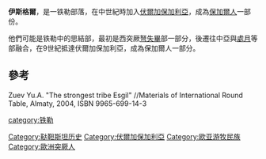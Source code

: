 {{refimprove|time=2018-08-05T12:52:52+00:00}}
{{expand language|en}}
'''伊斯格爾'''，是一铁勒部落，在中世紀時加入[[伏爾加保加利亞|伏爾加保加利亞]]，成為[[保加爾人|保加爾人]]一部份。

他們可能是铁勒中的思結部，最初是西突厥[[弩失畢|弩失畢]]部一部分，後遷往中亞與[[處月|處月]]等部融合，在9世紀抵達伏爾加保加利亞，成為保加爾人一部分。

==參考==
Zuev Yu.A. "The strongest tribe Esgil" //Materials of International Round Table, Almaty, 2004, ISBN 9965-699-14-3

[[category:铁勒|category:铁勒]]
[[Category:鞑靼斯坦历史|Category:鞑靼斯坦历史]]
[[Category:伏爾加保加利亞|Category:伏爾加保加利亞]]
[[Category:欧亚游牧民族|Category:欧亚游牧民族]]
[[Category:歐洲突厥人|Category:歐洲突厥人]]